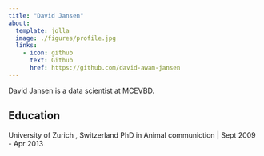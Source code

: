 ```yaml
---
title: "David Jansen"
about:
  template: jolla
  image: ./figures/profile.jpg
  links:
    - icon: github
      text: Github
      href: https://github.com/david-awam-jansen
---
```



David Jansen is a data scientist at MCEVBD.

## Education

University of Zurich , Switzerland
PhD in Animal communiction \| Sept 2009 - Apr 2013
